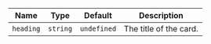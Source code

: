 
  | Name | Type | Default | Description |
| --- | --- | --- | --- |
| `heading` | `string` | `undefined` | The title of the card. |

